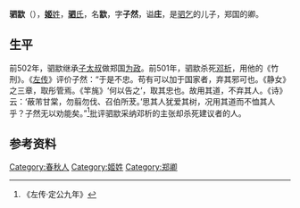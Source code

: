 {{Infobox 先秦人物
|名称= 驷歂
|图像=
|图说=
|姓=[[姬姓|姬]]
|氏=[[驷氏|驷]]
|名=歂
|字=子然
|别名=
|别字=
|谥号=庄
|时代=春秋时期
|国家=
|身份=郑卿
|出生=
|逝世=
|在位=
|父=[[驷乞|驷乞]]
|母=
|正妻=
|妾=
|子女=[[驷弘|驷弘]]
|太子=
}}
'''驷歂'''（{{bd|？||？||catIdx=S駟}}），[[姬姓|'''姬'''姓]]，[[驷氏|'''驷'''氏]]，名'''歂'''，字'''子然'''，谥'''庄'''，是[[驷乞|驷乞]]的儿子，郑国的卿。
==生平==
前502年，驷歂继承[[子太叔|子太叔]]做郑国[[为政|为政]]。前501年，驷歂杀死[[邓析|邓析]]，用他的《竹刑》。《[[左传|左传]]》评价子然：“于是不忠。苟有可以加于国家者，弃其邪可也。《静女》之三章，取彤管焉。《竿旄》‘何以告之’，取其忠也。故用其道，不弃其人。《诗》云：‘蔽芾甘棠，勿翦勿伐、召伯所茇。’思其人犹爱其树，况用其道而不恤其人乎？子然无以劝能矣。”<ref>《左传·定公九年》</ref>批评驷歂采纳邓析的主张却杀死建议者的人。

== 参考资料 ==
{{reflist}}

{{start box}}
{{s-before|父[[驷乞|驷乞]]}}
{{s-title|[[郑国|郑国]][[驷氏|驷氏]]宗主|前6世纪末}}
{{s-after|子[[驷弘|驷弘]]}}
{{end box}}

[[Category:春秋人|Category:春秋人]]
[[Category:姬姓|Category:姬姓]]
[[Category:郑卿|Category:郑卿]]